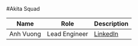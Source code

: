 #Akita Squad
<br />

| Name | Role | Description |
| ---- | ---- | ----------- |
| Anh Vuong | Lead Engineer | [LinkedIn](https://www.linkedin.com/in/vuonganht/) |

<br />
